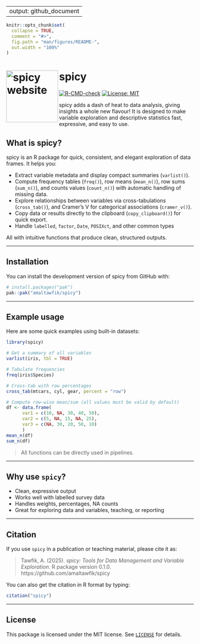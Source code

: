 
---
output: github_document
---

```r
knitr::opts_chunk$set(
  collapse = TRUE,
  comment = "#>",
  fig.path = "man/figures/README-",
  out.width = "100%"
)
```

# spicy <a href="https://amaltawfik.github.io/spicy/"><img src="man/figures/logo.png" align="left" height="139" alt="spicy website" /></a>

<!-- badges: start -->
[![R-CMD-check](https://github.com/amaltawfik/spicy/actions/workflows/R-CMD-check.yaml/badge.svg)](https://github.com/amaltawfik/spicy/actions/workflows/R-CMD-check.yaml)
[![License: MIT](https://img.shields.io/badge/license-MIT-blue.svg)](LICENSE)
<!-- badges: end -->

spicy adds a dash of heat to data analysis, giving insights a whole new flavour!
It is designed to make variable exploration and descriptive statistics fast, expressive, and easy to use.



## What is spicy?

spicy is an R package for quick, consistent, and elegant exploration of data frames. It helps you:

- Extract variable metadata and display compact summaries (`varlist()`).
- Compute frequency tables (`freq()`), row means (`mean_n()`), row sums (`sum_n()`), and counts values (`count_n()`) with automatic handling of missing data.
- Explore relationships between variables via cross-tabulations (`cross_tab()`), and Cramer's V for categorical associations (`cramer_v()`). 
- Copy data or results directly to the clipboard (`copy_clipboard()`) for quick export.
- Handle `labelled`, `factor`, `Date`, `POSIXct`, and other common types  

All with intuitive functions that produce clean, structured outputs.

---

## Installation

You can install the development version of spicy from GitHub with:

```r
# install.packages("pak")
pak::pak("amaltawfik/spicy")
```

---

## Example usage

Here are some quick examples using built-in datasets:

```r
library(spicy)

# Get a summary of all variables
varlist(iris, tbl = TRUE)

# Tabulate frequencies
freq(iris$Species)

# Cross-tab with row percentages
cross_tab(mtcars, cyl, gear, percent = "row")

# Compute row-wise mean/sum (all values must be valid by default)
df <- data.frame(
      var1 = c(10, NA, 30, 40, 50),
      var2 = c(5, NA, 15, NA, 25),
      var3 = c(NA, 30, 20, 50, 10)
      )
mean_n(df)
sum_n(df)

```

> All functions can be directly used in pipelines.

---

## Why use `spicy`?

- Clean, expressive output  
- Works well with labelled survey data  
- Handles weights, percentages, NA counts  
- Great for exploring data and variables, teaching, or reporting 

---

## Citation

If you use `spicy` in a publication or teaching material, please cite it as:

> Tawfik, A. (2025). *spicy: Tools for Data Management and Variable Exploration*. R package version 0.1.0. https://github.com/amaltawfik/spicy

You can also get the citation in R format by typing:

```r
citation("spicy")
```

---

## License

This package is licensed under the MIT license. See [`LICENSE`](LICENSE) for details.



